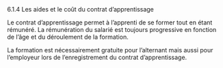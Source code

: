 


<CustomTitle tag="h1"  size="24px">
  6.1.4 Les aides et le coût du contrat d’apprentissage
</CustomTitle>

Le contrat d’apprentissage permet à l’apprenti de se former tout en étant rémunéré. La rémunération du salarié est toujours progressive en fonction de l’âge et du déroulement de la formation.

La formation est nécessairement gratuite pour l’alternant mais aussi pour l’employeur lors de l’enregistrement du contrat d’apprentissage.




 

<CustomImage src={img} alt="College Life Students" />